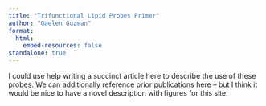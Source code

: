 ```yaml
---
title: "Trifunctional Lipid Probes Primer"
author: "Gaelen Guzman"
format: 
  html:
    embed-resources: false
standalone: true
---
```


I could use help writing a succinct article here to describe the use of these probes. We can additionally reference prior publications here -- but I think it would be nice to have a novel description with figures for this site.